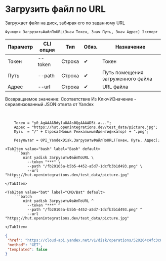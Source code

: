 ﻿---
sidebar_position: 11
description: Загрузить файл по URL и другие функции для работы с Yandex Disk в Открытом пакете интеграций - бесплатной open-source библиотеке интеграций для 1С:Предприятие 8, OneScript и CLI
keywords: [1C, 1С, 1С:Предприятие, 1С:Предприятие 8.3, API, Интеграция, Сервисы, Обмен, OneScript, CLI, Yandex Disk]
---


# Загрузить файл по URL
 Загружает файл на диск, забирая его по заданному URL



`Функция ЗагрузитьФайлПоURL(Знач Токен, Знач Путь, Знач Адрес) Экспорт`

  | Параметр | CLI опция | Тип | Обяз. | Назначение |
  |-|-|-|-|-|
  | Токен | --token | Строка | &#x2714; | Токен |
  | Путь | --path | Строка | &#x2714; | Путь помещения загруженного файла |
  | Адрес | --url | Строка | &#x2714; | URL файла |

  
  Возвращаемое значение:   Соответствие Из КлючИЗначение - сериализованный JSON ответа от Yandex

<br/>




```bsl title="Пример использования для 1С:Предприятие/OneScript"
    Токен = "y0_AgAAAABdylaOAAs0QgAAAAD5i-a...";
    Адрес = "https://hut.openintegrations.dev/test_data/picture.jpg";
    Путь  = "/" + Строка(Новый УникальныйИдентификатор) + ".png";

    Результат = OPI_YandexDisk.ЗагрузитьФайлПоURL(Токен, Путь, Адрес);
```
    

 <Tabs>
  
    <TabItem value="bash" label="Bash" default>
        ```bash
            oint yadisk ЗагрузитьФайлПоURL \
              --token "***" \
              --path "/fb20105a-b5b5-4452-a5d7-1dcfb3b1d493.png" \
              --url "https://hut.openintegrations.dev/test_data/picture.jpg"
        ```
    </TabItem>
  
    <TabItem value="bat" label="CMD/Bat" default>
        ```batch
            oint yadisk ЗагрузитьФайлПоURL ^
              --token "***" ^
              --path "/fb20105a-b5b5-4452-a5d7-1dcfb3b1d493.png" ^
              --url "https://hut.openintegrations.dev/test_data/picture.jpg"
        ```
    </TabItem>
</Tabs>


```json title="Результат"
{
 "href": "https://cloud-api.yandex.net/v1/disk/operations/520264c4fc3c8e9ae87085c0d12fc77767c13fc7f11582ea5aac37756d3f823f",
 "method": "GET",
 "templated": false
}
```
